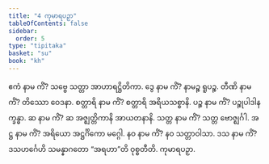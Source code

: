 ```yaml
---
title: "4 ကုမာရပဉှာ"
tableOfContents: false
sidebar:
  order: 5
type: "tipitaka"
basket: "su"
book: "kh"
---
```



<DynamicBreadcrumb />

<Division number="1" book="kh" e="ch" v="18" p="4">

<Paragraph number="20" book="kh">
ဧကံ နာမ ကိံ? သဗ္ဗေ သတ္တာ အာဟာရဋ္ဌိတိကာ.
</Paragraph>

</Division>
<Division number="2" book="kh" e="ch" v="18" p="3">

<Paragraph number="21" book="kh">
ဒွေ နာမ ကိံ? နာမဉ္စ ရူပဉ္စ.
</Paragraph>

</Division>
<Division number="3" book="kh" e="ch" v="18" p="3">

<Paragraph number="22" book="kh">
တီဏိ နာမ ကိံ? တိဿော ဝေဒနာ.
</Paragraph>

</Division>
<Division number="4" book="kh" e="ch" v="18" p="3">

<Paragraph number="23" book="kh">
စတ္တာရိ နာမ ကိံ? စတ္တာရိ အရိယသစ္စာနိ.
</Paragraph>

</Division>
<Division number="5" book="kh" e="ch" v="18" p="3">

<Paragraph number="24" book="kh">
ပဉ္စ နာမ ကိံ? ပဉ္စုပါဒါနက္ခန္ဓာ.
</Paragraph>

</Division>
<Division number="6" book="kh" e="ch" v="18" p="3">

<Paragraph number="25" book="kh">
ဆ နာမ ကိံ? ဆ အဇ္ဈတ္တိကာနိ အာယတနာနိ.
</Paragraph>

</Division>
<Division number="7" book="kh" e="ch" v="18" p="3">

<Paragraph number="26" book="kh">
သတ္တ နာမ ကိံ? သတ္တ ဗောဇ္ဈင်္ဂါ.
</Paragraph>

</Division>
<Division number="8" book="kh" e="ch" v="18" p="3">

<Paragraph number="27" book="kh">
အဋ္ဌ နာမ ကိံ? အရိယော အဋ္ဌင်္ဂိကော မဂ္ဂေါ.
</Paragraph>

</Division>
<Division number="9" book="kh" e="ch" v="18" p="3">

<Paragraph number="28" book="kh">
နဝ နာမ ကိံ? နဝ သတ္တာဝါသာ.
</Paragraph>

</Division>
<Division number="10" book="kh" e="ch" v="18" p="3">

<Paragraph number="29" book="kh">
ဒသ နာမ ကိံ? ဒသဟင်္ဂေဟိ သမန္နာဂတော “အရဟာ”တိ ဝုစ္စတီတိ.

</Paragraph>
</Division>

<Paragraph number="30" type="center" book="kh">
ကုမာရပဉှာ.
</Paragraph>